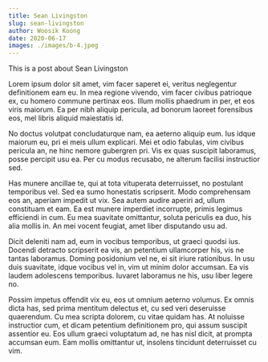 ```yaml
---
title: Sean Livingston
slug: sean-livingston
author: Woosik Koong
date: 2020-06-17
images: ./images/b-4.jpeg
---
```


This is a post about Sean Livingston

Lorem ipsum dolor sit amet, vim facer saperet ei, veritus neglegentur definitionem eam eu. In mea regione vivendo, vim facer civibus patrioque ex, cu homero commune pertinax eos. Illum mollis phaedrum in per, et eos viris maiorum. Ea per nibh aliquip pericula, ad bonorum laoreet forensibus eos, mel libris aliquid maiestatis id.

No doctus volutpat concludaturque nam, ea aeterno aliquip eum. Ius idque maiorum eu, pri ei meis ullum explicari. Mei et odio fabulas, vim civibus pericula an, ne hinc nemore gubergren pri. Vis ex quas suscipit laboramus, posse percipit usu ea. Per cu modus recusabo, ne alterum facilisi instructior sed.

Has munere ancillae te, qui at tota vituperata deterruisset, no postulant temporibus vel. Sed ea sumo honestatis scripserit. Modo comprehensam eos an, aperiam impedit ut vix. Sea autem audire aperiri ad, ullum constituam et eam. Ea est munere imperdiet incorrupte, primis legimus efficiendi in cum. Eu mea suavitate omittantur, soluta periculis ea duo, his alia mollis in. An mei vocent feugiat, amet liber disputando usu ad.

Dicit deleniti nam ad, eum in vocibus temporibus, ut graeci quodsi ius. Docendi detracto scripserit ea vis, an petentium ullamcorper his, vis ne tantas laboramus. Doming posidonium vel ne, ei sit iriure rationibus. In usu duis suavitate, idque vocibus vel in, vim ut minim dolor accumsan. Ea vis laudem adolescens temporibus. Iuvaret laboramus ne his, usu liber legere no.

Possim impetus offendit vix eu, eos ut omnium aeterno volumus. Ex omnis dicta has, sed prima mentitum delectus et, cu sed veri deseruisse quaerendum. Cu mea scripta dolorem, cu vitae quidam has. At noluisse instructior cum, et dicam petentium definitionem pro, qui assum suscipit assentior eu. Eos ullum graeci voluptatum ad, ne has nisl dicit, at prompta accumsan eum. Eam mollis omittantur ut, insolens tincidunt deterruisset cu vim.
